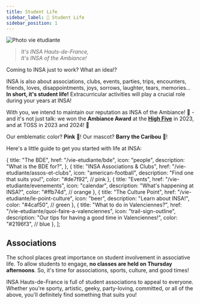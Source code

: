 ```yaml
---
title: Student Life
sidebar_label: 🎏 Student Life
sidebar_position: 1
---
```



![Photo vie étudiante](@site/static/img/insa/vie-etudiante.webp)

> _It's INSA Hauts-de-France, <br/>
> It's INSA of the Ambiance!_ <br/>

Coming to INSA just to work? What an idea!?

INSA is also about associations, clubs, events, parties, trips, encounters, friends, loves, disappointments, joys, sorrows, laughter, tears, memories... **In short, it's student life!** Extracurricular activities will play a crucial role during your years at INSA!

With you, we intend to maintain our reputation as INSA of the Ambiance! 🩷 - and it's not just talk: we won the **Ambiance Award** at the **[High Five](/vie-etudiante/evenements#le-h5---high-five)** in 2023, and at TOSS in 2023 and 2024! 🎉

Our emblematic color? **Pink** 🌸! Our mascot? **Barry the Caribou** 🫎!

Here's a little guide to get you started with life at INSA:

  {
    title: "The BDE",
    href: "/vie-etudiante/bde",
    icon: "people",
    description: "What is the BDE for?",
  },
  {
    title: "INSA Associations & Clubs",
    href: "/vie-etudiante/assos-et-clubs",
    icon: "american-football",
    description: "Find one that suits you!",
    color: "#de7f92", // pink
  },
  {
    title: "Events",
    href: "/vie-etudiante/evenements",
    icon: "calendar",
    description: "What's happening at INSA?",
    color: "#ffb74d", // orange
  },
  {
    title: "The Culture Point",
    href: "/vie-etudiante/le-point-culture",
    icon: "beer",
    description: "Learn about INSA!",
    color: "#4caf50", // green
  },
  {
    title: "What to do in Valenciennes?",
    href: "/vie-etudiante/quoi-faire-a-valenciennes",
    icon: "trail-sign-outline",
    description: "Our tips for having a good time in Valenciennes!",
    color: "#2196f3", // blue
  },
];

<FuturEtudiantCards cards={cards} />

## Associations

The school places great importance on student involvement in associative life. To allow students to engage, **no classes are held on Thursday afternoons**. So, it's time for associations, sports, culture, and good times!

INSA Hauts-de-France is full of student associations to appeal to everyone. Whether you're sporty, artistic, geeky, party-loving, committed, or all of the above, you'll definitely find something that suits you!

